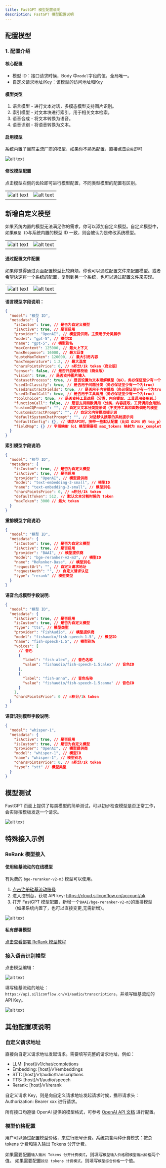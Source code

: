 ```yaml
---
title: FastGPT 模型配置说明
description: FastGPT 模型配置说明
---
```



## 配置模型


### 1. 配置介绍

#### 核心配置

- 模型 ID：接口请求时候，Body 中`model`字段的值，全局唯一。
- 自定义请求地址/Key：该模型的访问地址和Key

#### 模型类型

1. 语言模型 - 进行文本对话，多模态模型支持图片识别。
2. 索引模型 - 对文本块进行索引，用于相关文本检索。
4. 语音合成 - 将文本转换为语音。
5. 语音识别 - 将语音转换为文本。

#### 启用模型

系统内置了目前主流厂商的模型，如果你不熟悉配置，直接点击`启用`即可

![alt text](/imgs/image-92.png)

#### 修改模型配置

点击模型右侧的齿轮即可进行模型配置，不同类型模型的配置有区别。

|                                 |                                 |
| ------------------------------- | ------------------------------- |
| ![alt text](/imgs/image-93.png) | ![alt text](/imgs/image-94.png) |

## 新增自定义模型

如果系统内置的模型无法满足你的需求，你可以添加自定义模型。自定义模型中，如果`模型 ID`与系统内置的模型 ID 一致，则会被认为是修改系统模型。

|                                 |                                 |
| ------------------------------- | ------------------------------- |
| ![alt text](/imgs/image-96.png) | ![alt text](/imgs/image-97.png) |

#### 通过配置文件配置

如果你觉得通过页面配置模型比较麻烦，你也可以通过配置文件来配置模型。或者希望快速将一个系统的配置，复制到另一个系统，也可以通过配置文件来实现。

|                                 |                                 |
| ------------------------------- | ------------------------------- |
| ![alt text](/imgs/image-98.png) | ![alt text](/imgs/image-99.png) |

**语言模型字段说明：**

```json
{
  "model": "模型 ID",
  "metadata": {
    "isCustom": true, // 是否为自定义模型
    "isActive": true, // 是否启用
    "provider": "OpenAI", // 模型提供商，主要用于分类展示
    "model": "gpt-5", // 模型ID
    "name": "gpt-5", // 模型别名
    "maxContext": 125000, // 最大上下文
    "maxResponse": 16000, // 最大回复
    "quoteMaxToken": 120000, // 最大引用内容
    "maxTemperature": 1.2, // 最大温度
    "charsPointsPrice": 0, // n积分/1k token（商业版）
    "censor": false, // 是否开启敏感校验（商业版）
    "vision": true, // 是否支持图片输入
    "datasetProcess": true, // 是否设置为文本理解模型（QA），务必保证至少有一个为true，否则知识库会报错
    "usedInClassify": true, // 是否用于问题分类（务必保证至少有一个为true）
    "usedInExtractFields": true, // 是否用于内容提取（务必保证至少有一个为true）
    "usedInToolCall": true, // 是否用于工具调用（务必保证至少有一个为true）
    "toolChoice": true, // 是否支持工具选择（分类，内容提取，工具调用会用到。）
    "functionCall": false, // 是否支持函数调用（分类，内容提取，工具调用会用到。会优先使用 toolChoice，如果为false，则使用 functionCall，如果仍为 false，则使用提示词模式）
    "customCQPrompt": "", // 自定义文本分类提示词（不支持工具和函数调用的模型
    "customExtractPrompt": "", // 自定义内容提取提示词
    "defaultSystemChatPrompt": "", // 对话默认携带的系统提示词
    "defaultConfig": {}, // 请求API时，挟带一些默认配置（比如 GLM4 的 top_p）
    "fieldMap": {} // 字段映射（o1 模型需要把 max_tokens 映射为 max_completion_tokens）
  }
}
```

**索引模型字段说明:**

```json
{
  "model": "模型 ID",
  "metadata": {
    "isCustom": true, // 是否为自定义模型
    "isActive": true, // 是否启用
    "provider": "OpenAI", // 模型提供商
    "model": "text-embedding-3-small", // 模型ID
    "name": "text-embedding-3-small", // 模型别名
    "charsPointsPrice": 0, // n积分/1k token
    "defaultToken": 512, // 默认文本分割时候的 token
    "maxToken": 3000 // 最大 token
  }
}
```

**重排模型字段说明:**

```json
{
  "model": "模型 ID",
  "metadata": {
    "isCustom": true, // 是否为自定义模型
    "isActive": true, // 是否启用
    "provider": "BAAI", // 模型提供商
    "model": "bge-reranker-v2-m3", // 模型ID
    "name": "ReRanker-Base", // 模型别名
    "requestUrl": "", // 自定义请求地址
    "requestAuth": "", // 自定义请求认证
    "type": "rerank" // 模型类型
  }
}
```

**语音合成模型字段说明:**

```json
{
  "model": "模型 ID",
  "metadata": {
    "isActive": true, // 是否启用
    "isCustom": true, // 是否为自定义模型
    "type": "tts", // 模型类型
    "provider": "FishAudio", // 模型提供商
    "model": "fishaudio/fish-speech-1.5", // 模型ID
    "name": "fish-speech-1.5", // 模型别名
    "voices": [
      // 音色
      {
        "label": "fish-alex", // 音色名称
        "value": "fishaudio/fish-speech-1.5:alex" // 音色ID
      },
      {
        "label": "fish-anna", // 音色名称
        "value": "fishaudio/fish-speech-1.5:anna" // 音色ID
      }
    ],
    "charsPointsPrice": 0 // n积分/1k token
  }
}
```

**语音识别模型字段说明:**

```json
{
  "model": "whisper-1",
  "metadata": {
    "isActive": true, // 是否启用
    "isCustom": true, // 是否为自定义模型
    "provider": "OpenAI", // 模型提供商
    "model": "whisper-1", // 模型ID
    "name": "whisper-1", // 模型别名
    "charsPointsPrice": 0, // n积分/1k token
    "type": "stt" // 模型类型
  }
}
```

## 模型测试

FastGPT 页面上提供了每类模型的简单测试，可以初步检查模型是否正常工作，会实际按模板发送一个请求。

![alt text](/imgs/image-105.png)

## 特殊接入示例

### ReRank 模型接入

#### 使用硅基流动的在线模型

有免费的 `bge-reranker-v2-m3` 模型可以使用。

1. [点击注册硅基流动账号](https://cloud.siliconflow.cn/i/TR9Ym0c4)
2. 进入控制台，获取 API key: https://cloud.siliconflow.cn/account/ak
3. 打开 FastGPT 模型配置，新增一个`BAAI/bge-reranker-v2-m3`的重排模型（如果系统内置了，也可以直接变更,无需新增）。

![alt text](/imgs/image-101.png)

#### 私有部署模型

[点击查看部署 ReRank 模型教程](/docs/introduction/development/custom-models/bge-rerank/)

### 接入语音识别模型


点击模型编辑：

![alt text](/imgs/image-106.png)

填写硅基流动的地址：`https://api.siliconflow.cn/v1/audio/transcriptions`，并填写硅基流动的 API Key。

![alt text](/imgs/image-107.png)

## 其他配置项说明

### 自定义请求地址

直接向自定义请求地址发起请求。需要填写完整的请求地址，例如：

- LLM: [host]/v1/chat/completions
- Embedding: [host]/v1/embeddings
- STT: [host]/v1/audio/transcriptions
- TTS: [host]/v1/audio/speech
- Rerank: [host]/v1/rerank

自定义请求 Key，则是向自定义请求地址发起请求时候，携带请求头：Authorization: Bearer xxx 进行请求。

所有接口均遵循 OpenAI 提供的模型格式，可参考 [OpenAI API 文档](https://platform.openai.com/docs/api-reference/introduction) 进行配置。

### 模型价格配置

用户可以通过配置模型价格，来进行账号计费。系统包含两种计费模式：按总 tokens 计费和输入输出 Tokens 分开计费。

如果需要配置`输入输出 Tokens 分开计费模式`，则填写`模型输入价格`和`模型输出价格`两个值。
如果需要配置`按总 tokens 计费模式`，则填写`模型综合价格`一个值。